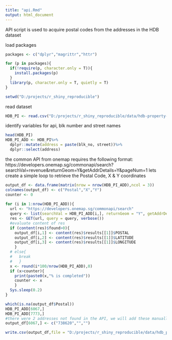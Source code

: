---
title: "api.Rmd"
output: html_document
---
API script is used to acquire postal codes from the addresses in the HDB dataset

load packages
```{r}
packages <- c("dplyr","magrittr","httr")

for (p in packages){
  if(!require(p, character.only = T)){
    install.packages(p)
  }
  library(p, character.only = T, quietly = T)
}

setwd("D:/projects/r_shiny_reproducible")
```

read dataset
```{r}
HDB_PI <- read.csv("D:/projects/r_shiny_reproducible/data/hdb-property-information.csv", stringsAsFactors = F)
```

identify variables for api, blk number and street names
```{r}
head(HDB_PI)
HDB_PI_ADD <- HDB_PI%>%
  dplyr::mutate(address = paste(blk_no, street))%>%
  dplyr::select(address)
```

the common API from onemap requires the following format: https://developers.onemap.sg/commonapi/search?searchVal=revenue&returnGeom=Y&getAddrDetails=Y&pageNum=1
lets create a simple loop to retrieve the Postal Code, X & Y coordinates
```{r}
output_df <- data.frame(matrix(nrow = nrow(HDB_PI_ADD),ncol = 3))
colnames(output_df) <- c("Postal","X","Y")
counter <- 0
  
for (i in 1:nrow(HDB_PI_ADD)){
  url <- "https://developers.onemap.sg/commonapi/search"
  query <- list(searchVal = HDB_PI_ADD[i,], returnGeom = "Y", getAddrDetails = "Y",pageNum = 1)
  res <- GET(url, query = query, verbose())
  #evaluate content of res
  if (content(res)$found>0){
    output_df[i,1] <- content(res)$results[[1]]$POSTAL
    output_df[i,2] <- content(res)$results[[1]]$LATITUDE
    output_df[i,3] <- content(res)$results[[1]]$LONGITUDE
    }
  # else{
  #   break
  #   }
  x <- round(i*100/nrow(HDB_PI_ADD),0)
  if (x>counter){
    print(paste0(x,"% is completed"))
    counter <- x
    }
  Sys.sleep(0.2)
}


```



```{r}
which(is.na(output_df$Postal))
HDB_PI_ADD[6067,]
HDB_PI_ADD[7773,]
#there were 2 addresses not found in the API, we will add these manually
output_df[6067,] <- c("738620","","")

write.csv(output_df,file = "D:/projects/r_shiny_reproducible/data/hdb_pi_postalXY.csv")

```

